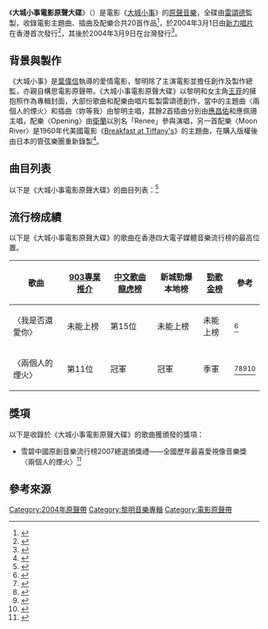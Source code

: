 {{Infobox album
| name          = 大城小事電影原聲大碟
| original_name = Leaving Me, Loving You : Original Soundtrack
| type          = 原聲帶
| longtype      = 電影《大城小事》
| artist        =
| cover         = File:《大城小事》電影原聲大碟封面.jpg
| alt           = 《大城小事》電影原聲大碟封面
| released      = {{start date|2004|03|01}}
| format        = CD
| recorded      = 2003至2004年
| venue         =
| studio        =
| genre         =
| length        = {{Duration|m=55|s=12}}
| label         = 新力唱片
| producer      = 雷頌德
| reviews       =
| prev_title    = [[黎明4_In_1珍藏集|黎明4 In 1珍藏集]]
| prev_year     = 2003
| next_title    = [[Leon_Dawn|Leon Dawn]]
| next_year     = 2004
}}

《'''大城小事電影原聲大碟'''》（{{lang-en|Leaving Me, Loving You : Original Soundtrack}}）是電影《[[大城小事_(電影)|大城小事]]》的[[原聲音樂|原聲音樂]]，全碟由[[雷頌德|雷頌德]]監製，收錄電影主題曲、插曲及配樂合共20首作品<ref>{{cite news |language = zh |author = 靖霖 |url = http://the-sun.on.cc/channels/ent/20040330/20040330010348_0003.html |title = 《大城小事》原聲大碟懷舊浪漫恰到好處 |publisher = 太陽報 |date = 2004-03-30 |accessdate = 2022-04-01 |archive-url = https://web.archive.org/web/20190808114720/http://the-sun.on.cc/channels/ent/20040330/20040330010348_0003.html |archive-date = 2019-08-08 |dead-url = no }}</ref>，於2004年3月1日由[[索尼音樂_(香港)|新力唱片]]在香港首次發行<ref>{{cite news |language = zh |author = 沈寶茜 |url = http://the-sun.on.cc/channels/ent/20040302/20040302004633_0003.html |title = 《大城小事》大碟半日賣斷市 |publisher = 太陽報 |date = 2004-03-02 |accessdate = 2022-04-01 |archive-url = https://web.archive.org/web/20201018052253/http://the-sun.on.cc/channels/ent/20040302/20040302004633_0003.html |archive-date = 2020-10-18 |dead-url = no }}</ref>，其後於2004年3月9日在台灣發行<ref>{{Cite web |url = https://www.kiss.com.tw/music/album.php?id=914 |title = 電影大城小事專輯介紹 |date = 2014-04-10 |publisher = 大眾廣播FM99.9 |language = zh |accessdate = 2022-04-01 |archive-url = https://web.archive.org/web/20140410111710/https://www.kiss.com.tw/music/album.php?id=914 |archive-date = 2014-04-10 |dead-url = no }}</ref>。

==背景與製作==
《大城小事》是[[葉偉信|葉偉信]]執導的愛情電影，黎明除了主演電影並擔任創作及製作總監，亦親自構思電影原聲帶。《大城小事電影原聲大碟》以黎明和女主角[[王菲|王菲]]的擁抱照作為專輯封面，大部份歌曲和配樂由唱片監製雷頌德創作，當中的主題曲〈兩個人的煙火〉和插曲〈妳等我〉由黎明主唱，其餘2首插曲分別由[[應昌佑|應昌佑]]和應佩珊主唱，配樂〈Opening〉由[[衛蘭|衛蘭]]以別名「Renee」參與演唱，另一首配樂〈Moon River〉是1960年代美國電影《[[第凡內早餐_(電影)|Breakfast at Tiffany's]]》的主題曲，在購入版權後由日本的管弦樂團重新錄製<ref>{{Cite web |url = http://inews.iwant-radio.com/archives/6958 |title = 黎明、王菲好交情，甜蜜相擁不避嫌！ |date = 2010-11-17 |publisher = 銀河娛樂新聞 |language = zh |accessdate = 2020-10-18 |archive-url = https://web.archive.org/web/20201018123847/http://inews.iwant-radio.com/archives/6958 |archive-date = 2020-10-18 |dead-url = no }}</ref>。

==曲目列表== 
以下是《大城小事電影原聲大碟》的曲目列表：<ref>{{Cite web|url = https://www.discogs.com/release/16008815-%E9%9B%B7%E9%A0%8C%E5%BE%B7-%E5%A4%A7%E5%9F%8E%E5%B0%8F%E4%BA%8B-Leaving-Me-Loving-You-%E9%9B%BB%E5%BD%B1%E5%8E%9F%E8%81%B2%E5%A4%A7%E7%A2%9F|title = 雷頌德－大城小事 Leaving Me Loving You（電影原聲大碟）|date = 2004|publisher = Discogs|language = en|accessdate = 2022-04-01|archive-url = https://web.archive.org/web/20220401051520/https://www.discogs.com/release/http://web.archive.org/release/16008815-%E9%9B%B7%E9%A0%8C%E5%BE%B7-%E5%A4%A7%E5%9F%8E%E5%B0%8F%E4%BA%8B-Leaving-Me-Loving-You-%E9%9B%BB%E5%BD%B1%E5%8E%9F%E8%81%B2%E5%A4%A7%E7%A2%9F|archive-date = 2022-04-01|dead-url = no}}</ref>
{{tracklist
| headline = CD
| total_length = 55:12
| all_producer = 雷頌德

| title1 = 兩個人的煙火
| music1 = 雷頌德
| lyrics1 = [[林夕|林夕]]
| arranger1 = 雷頌德
| longnote1 = 電影《大城小事》主題曲，[[黎明|黎明]]主唱。
| length1 = 4:03

| title2 = 妳等我
| music2 = 雷頌德
| lyrics2 = 林夕
| arranger2 = 雷頌德
| longnote2 = 電影《大城小事》插曲，黎明主唱。
| length2 = 4:02

| title3 = 我是否還愛妳
| music3 = 側田（On Your Mark）
| lyrics3 = 林夕
| arranger3 = 側田（On Your Mark）<br>[[羅尚正|Ted Lo]]
| longnote3 = 電影《大城小事》插曲，應昌佑主唱。
| length3 = 4:30

| title4 = 愛我
| music4 = 雷頌德
| lyrics4 = 黎明、雷頌德
| arranger4 = 雷頌德
| longnote4 = 電影《大城小事》插曲，應佩珊主唱。
| length4 = 1:35

| title5 = Opening
| music5 = 雷頌德
| lyrics5 = 
| arranger5 = 雷頌德
| longnote5 = [[衛蘭|Renee]]主唱
| length5 = 2:23

| title6 = Break Up
| music6 = 雷頌德
| lyrics6 = 
| arranger6 = 雷頌德
| longnote6 = 
| length6 = 1:42

| title7 = Shanghai
| music7 = 雷頌德
| lyrics7 = 
| arranger7 = 雷頌德
| longnote7 = 
| length7 = 1:05

| title8 = Heal
| music8 = 雷頌德
| lyrics8 = 
| arranger8 = 雷頌德
| longnote8 = 
| length8 = 2:16

| title9 = Red Birthday
| music9 = 雷頌德
| lyrics9 = 
| arranger9 = 雷頌德
| longnote9 = 
| length9 = 2:36

| title10 = Moon River
| music10 = [[亨利·曼西尼|Henry Mancini]]
| lyrics10 = John H. Mercer
| arranger10 = Ted Lo
| longnote10 = 原曲為1960年代美國電影《Breakfast at Tiffany's》的主題曲
| length10 = 2:42

| title11 = In the Mansion
| music11 = 雷頌德
| lyrics11 = 
| arranger11 = 雷頌德
| longnote11 = 
| length11 = 3:42

| title12 = 55
| music12 = 雷頌德
| lyrics12 = 
| arranger12 = 雷頌德
| longnote12 = 
| length12 = 1:34

| title13 = Lifting Chair
| music13 = 雷頌德
| lyrics13 = 
| arranger13 = 雷頌德
| longnote13 = 
| length13 = 2:49

| title14 = Brother
| music14 = 雷頌德
| lyrics14 = 
| arranger14 = 雷頌德
| longnote14 = 
| length14 = 1:51

| title15 = The Door
| music15 = 雷頌德
| lyrics15 = 
| arranger15 = 雷頌德
| longnote15 = 
| length15 = 1:10

| title16 = Going Home
| music16 = 雷頌德
| lyrics16 = 
| arranger16 = 雷頌德
| longnote16 = 
| length16 = 2:24

| title17 = Old Man Down
| music17 = 雷頌德
| lyrics17 = 
| arranger17 = 雷頌德
| longnote17 = 
| length17 = 6:12

| title18 = Conversation
| music18 = 雷頌德
| lyrics18 = 
| arranger18 = 雷頌德
| longnote18 = 
| length18 = 2:23

| title19 = Before 12:00a.m.
| music19 = 雷頌德
| lyrics19 = 
| arranger19 = 雷頌德
| longnote19 = 
| length19 = 3:54

| title20 = Finale
| music20 = 雷頌德
| lyrics20 = 
| arranger20 = 雷頌德
| longnote20 = 
| length20 = 2:19
}}

==流行榜成績==
以下是《大城小事電影原聲大碟》的歌曲在香港四大電子媒體音樂流行榜的最高位置。
{| class="wikitable"
|- align="center"
! 歌曲 !! [[903專業推介|903專業推介]] !! [[中文歌曲龍虎榜|中文歌曲龍虎榜]] !! 新城勁爆本地榜 !! [[勁歌金榜|勁歌金榜]]!! 參考
|- align="center"
|〈我是否還愛你〉||未能上榜||第15位||未能上榜||未能上榜||<ref>{{Cite web|url = http://www.http.cc/music/rewrite.php/read-2177.html|title = 2004年第10週香港電台中文歌曲龍虎榜|date = 2014-03-06|publisher = http.cc音樂|language = zh|accessdate = 2022-04-01|archive-url = https://web.archive.org/web/20220401054833/http://www.http.cc/music/rewrite.php/read-2177.html|archive-date = 2022-04-01|dead-url = no}}</ref>
|- align="center"
|〈兩個人的煙火〉||第11位||冠軍||冠軍||季軍||<ref>{{Cite web |url = http://www.http.cc/music/rewrite.php/read-2877.html |title = 2004年第12週903專業推介流行榜 |date = 2014-06-09 |publisher = http.cc音樂 |language = zh |accessdate = 2019-04-01 |archive-url = https://web.archive.org/web/20190401051051/http://www.http.cc/music/rewrite.php/read-2877.html |archive-date = 2019-04-01 |dead-url = no }}</ref><ref>{{Cite web|url = http://www.http.cc/music/rewrite.php/read-2184.html|title = 2004年第17週香港電台中文歌曲龍虎榜|date = 2014-05-07|publisher = http.cc音樂|language = zh|accessdate = 2019-04-01|archive-url = https://web.archive.org/web/20190401052006/http://www.http.cc/music/rewrite.php/read-2184.html|archive-date = 2019-04-01|dead-url = no}}</ref><ref>{{Cite web|url =http://www.http.cc/music/rewrite.php/read-4280.html|title =2004年第14週新城勁爆本地榜|date =2014-07-20|publisher =http.cc音樂|language =zh|accessdate =2019-04-01|archive-url =https://web.archive.org/web/20190401051805/http://www.http.cc/music/rewrite.php/read-4280.html|archive-date =2019-04-01|dead-url =no}}</ref><ref>{{Cite web |url = http://www.http.cc/music/rewrite.php/read-3579.html |title = 2004年第17周TVB勁歌金榜 |date = 2014-07-01 |publisher = http.cc音樂 |language = zh |accessdate = 2019-04-01 |archive-url = https://web.archive.org/web/20190401051609/http://www.http.cc/music/rewrite.php/read-3579.html |archive-date = 2019-04-01 |dead-url = no }}</ref>
|}

==獎項==
以下是收錄於《大城小事電影原聲大碟》的歌曲獲頒發的獎項：
*雪碧中國原創音樂流行榜2007總選頒獎禮——全國歷年最喜愛視像音樂獎〈兩個人的煙火〉<ref>{{cite news |language = zh |url = http://std.stheadline.com/daily/article/detail/697263/%E6%97%A5%E5%A0%B1 |title = 黎明上海奪六獎破例撐場 |publisher = 星島日報 |date = 2009-01-28 |accessdate = 2022-04-02 |archive-url = https://web.archive.org/web/20190730125556/http://std.stheadline.com/daily/article/detail/697263/%E6%97%A5%E5%A0%B1 |archive-date = 2019-07-30 |dead-url = yes }}</ref>

==參考來源==
{{reflist}}

{{portal bar|音樂}}
{{黎明}}
[[Category:2004年原聲帶|Category:2004年原聲帶]]
[[Category:黎明音樂專輯|Category:黎明音樂專輯]]
[[Category:電影原聲帶|Category:電影原聲帶]]
